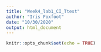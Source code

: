 ```yaml
---
title: "Week4_lab1_CI_Ttest"
author: "Iris Foxfoot"
date: "10/30/2020"
output: html_document
---
```


```r
knitr::opts_chunk$set(echo = TRUE)
```

